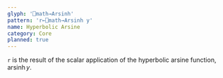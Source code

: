 ```yaml
---
glyph: '⎕math→Arsinh'
pattern: 'r←⎕math→Arsinh y'
name: Hyperbolic Arsine
category: Core
planned: true
---
```


`r` is the result of the scalar application of the hyperbolic arsine function, $\operatorname{arsinh} y$.